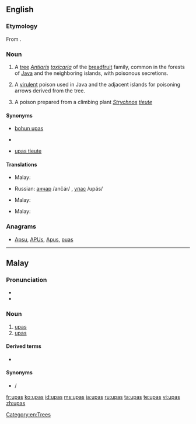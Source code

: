 {{slim-wikipedia}}
==English==

===Etymology===
From {{etyl|ms|en}} {{term|upas||poison from Antiaris toxicaria or from Strychnos tieute|lang=ms}}.

===Noun===
{{en-noun|-|es}}

# {{context|usually countable|botany}} A [[tree]] ''[[Antiaris]] [[toxicaria]]'' of the [[breadfruit]] family, common in the forests of [[Java]] and the neighboring islands, with poisonous secretions.
# {{uncountable}} A [[virulent]] poison used in Java and the adjacent islands for poisoning arrows derived from the tree.
# {{uncountable}} A poison prepared from a climbing plant ''[[Strychnos]] [[tieute]]''

====Synonyms====
* {{sense|''Antiaris toxicaria''}} [[bohun upas]]
* {{sense|poison from ''Antiaris toxicaria''}}
* {{sense|poison from ''Strychnos tieute''}} [[upas tieute]]

====Translations====
{{trans-top|tree}}
* Malay: {{t|ms|pokok upas}}
{{trans-mid}}
* Russian: [[анчар]] /ančár/ {{m}}, [[упас]] /upás/ {{m}}
{{trans-bottom}}
{{trans-top|poison from ''Antiaris toxicaria''}}
* Malay: {{t|ms|upas}}
{{trans-mid}}
{{trans-bottom}}
{{trans-top|poison from ''Strychnos tieute''}}
* Malay: {{t|ms|upas}}
{{trans-mid}}
{{trans-bottom}}

===Anagrams===
* [[Apsu#English|Apsu]], [[APUs#English|APUs]], [[Apus#English|Apus]], [[puas#English|puas]]

[[Category:en:Trees]]

----

==Malay==

===Pronunciation===
* {{IPA|/upas/|lang=ms}}
* {{rhymes|upas|pas|as|lang=ms}}

===Noun===
{{head|ms|noun}}

# [[upas]] {{qualifier|poison from Antiaris toxicaria}}
# [[upas]] {{qualifier|poison from Strychnos tieute}}

====Derived terms====
* {{l|ms|pokok upas}}

====Synonyms====
* {{l|ms|ipuh}} / {{l|ms|ipoh}}

[[fr:upas]]
[[ko:upas]]
[[id:upas]]
[[ms:upas]]
[[ja:upas]]
[[ru:upas]]
[[ta:upas]]
[[te:upas]]
[[vi:upas]]
[[zh:upas]]